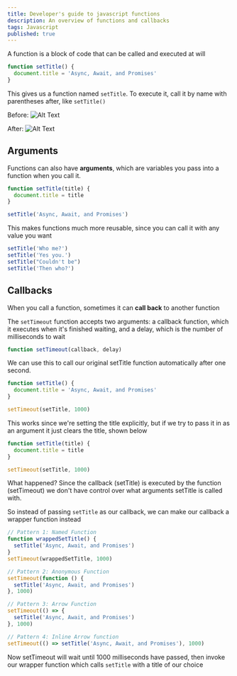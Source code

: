 ```yaml
---
title: Developer's guide to javascript functions
description: An overview of functions and callbacks
tags: Javascript
published: true
---
```


A function is a block of code that can be called and executed at will

```js numbered
function setTitle() {
  document.title = 'Async, Await, and Promises'
}
```

This gives us a function named `setTitle`. To execute it, call it by name with parentheses after, like `setTitle()`

Before: ![Alt Text](https://thepracticaldev.s3.amazonaws.com/i/cn6mlby0h94y0bl7c36n.png)

After: ![Alt Text](https://thepracticaldev.s3.amazonaws.com/i/8c55lbq0t11w1lzc7g41.png)

## Arguments

Functions can also have **arguments**, which are variables you pass into a function when you call it.

```js numbered
function setTitle(title) {
  document.title = title
}

setTitle('Async, Await, and Promises')
```

This makes functions much more reusable, since you can call it with any value you want

```js numbered
setTitle('Who me?')
setTitle('Yes you.')
setTitle("Couldn't be")
setTitle('Then who?')
```

## Callbacks

When you call a function, sometimes it can **call back** to another function

The `setTimeout` function accepts two arguments: a callback function, which it executes when it's finished waiting, and a delay, which is the number of milliseconds to wait

```js numbered
function setTimeout(callback, delay)
```

We can use this to call our original setTitle function automatically after one second.

```js numbered
function setTitle() {
  document.title = 'Async, Await, and Promises'
}

setTimeout(setTitle, 1000)
```

This works since we're setting the title explicitly, but if we try to pass it in as an argument it just clears the title, shown below

```js numbered
function setTitle(title) {
  document.title = title
}

setTimeout(setTitle, 1000)
```

What happened? Since the callback (setTitle) is executed by the function (setTimeout) we don't have control over what arguments setTitle is called with.

So instead of passing `setTitle` as our callback, we can make our callback a wrapper function instead

```js numbered
// Pattern 1: Named Function
function wrappedSetTitle() {
  setTitle('Async, Await, and Promises')
}
setTimeout(wrappedSetTitle, 1000)
```

```js numbered
// Pattern 2: Anonymous Function
setTimeout(function () {
  setTitle('Async, Await, and Promises')
}, 1000)
```

```js numbered
// Pattern 3: Arrow Function
setTimeout(() => {
  setTitle('Async, Await, and Promises')
}, 1000)
```

```js numbered
// Pattern 4: Inline Arrow function
setTimeout(() => setTitle('Async, Await, and Promises'), 1000)
```

Now setTimeout will wait until 1000 milliseconds have passed, then invoke our wrapper function which calls `setTitle` with a title of our choice
